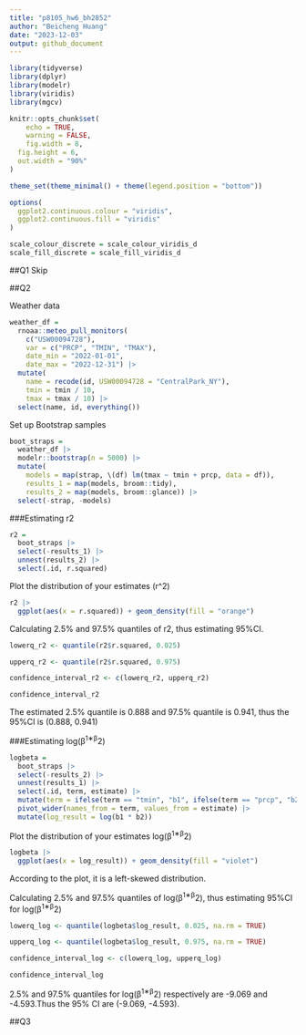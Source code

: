```yaml
---
title: "p8105_hw6_bh2852"
author: "Beicheng Huang"
date: "2023-12-03"
output: github_document
---
```


```r
library(tidyverse)
library(dplyr)
library(modelr)
library(viridis)
library(mgcv)

knitr::opts_chunk$set(
	echo = TRUE,
	warning = FALSE,
	fig.width = 8, 
  fig.height = 6,
  out.width = "90%"
)

theme_set(theme_minimal() + theme(legend.position = "bottom"))

options(
  ggplot2.continuous.colour = "viridis",
  ggplot2.continuous.fill = "viridis"
)

scale_colour_discrete = scale_colour_viridis_d
scale_fill_discrete = scale_fill_viridis_d
```


##Q1
Skip

##Q2

Weather data

```r
weather_df = 
  rnoaa::meteo_pull_monitors(
    c("USW00094728"),
    var = c("PRCP", "TMIN", "TMAX"), 
    date_min = "2022-01-01",
    date_max = "2022-12-31") |>
  mutate(
    name = recode(id, USW00094728 = "CentralPark_NY"),
    tmin = tmin / 10,
    tmax = tmax / 10) |>
  select(name, id, everything())
```

Set up Bootstrap samples

```r
boot_straps = 
  weather_df |>
  modelr::bootstrap(n = 5000) |>
  mutate(
    models = map(strap, \(df) lm(tmax ~ tmin + prcp, data = df)),
    results_1 = map(models, broom::tidy),
    results_2 = map(models, broom::glance)) |>
  select(-strap, -models)
```

###Estimating r2

```r
r2 = 
  boot_straps |>
  select(-results_1) |>
  unnest(results_2) |>
  select(.id, r.squared)
```

Plot the distribution of your estimates (r^2)

```r
r2 |> 
  ggplot(aes(x = r.squared)) + geom_density(fill = "orange")
```

Calculating 2.5% and 97.5% quantiles of r2, thus estimating 95%CI.

```r
lowerq_r2 <- quantile(r2$r.squared, 0.025)

upperq_r2 <- quantile(r2$r.squared, 0.975)

confidence_interval_r2 <- c(lowerq_r2, upperq_r2)

confidence_interval_r2
```
The estimated 2.5% quantile is 0.888 and 97.5% quantile is 0.941, thus the 95%CI is (0.888, 0.941)



###Estimating log(β^1∗β^2)

```r
logbeta = 
  boot_straps |>
  select(-results_2) |>
  unnest(results_1) |>
  select(.id, term, estimate) |>
  mutate(term = ifelse(term == "tmin", "b1", ifelse(term == "prcp", "b2", term))) |>
  pivot_wider(names_from = term, values_from = estimate) |>
  mutate(log_result = log(b1 * b2))
```

Plot the distribution of your estimates log(β^1∗β^2)

```r
logbeta |> 
  ggplot(aes(x = log_result)) + geom_density(fill = "violet")
```

According to the plot, it is a left-skewed distribution. 

Calculating 2.5% and 97.5% quantiles of log(β^1∗β^2), thus estimating 95%CI for log(β^1∗β^2)

```r
lowerq_log <- quantile(logbeta$log_result, 0.025, na.rm = TRUE)

upperq_log <- quantile(logbeta$log_result, 0.975, na.rm = TRUE)

confidence_interval_log <- c(lowerq_log, upperq_log)

confidence_interval_log
```
2.5% and 97.5% quantiles for log(β^1∗β^2) respectively are -9.069 and -4.593.Thus the 95% CI are (-9.069, -4.593).


##Q3

